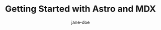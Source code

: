 ---
# src/content/blog/first-post.mdx
title: "Getting Started with Astro and MDX"
description: "Learn how to use MDX components in your Astro blog"
publishDate: 2024-01-15
order: 1
author: "jane-doe"
hasPage: true
tags: ["astro", "mdx", "web development"]
---